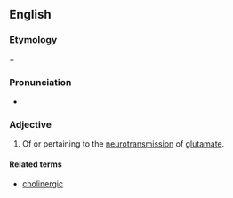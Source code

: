 ==English==

===Etymology===

{{term|glutamate|lang=en}} + {{term|-ergic|lang=en}}

===Pronunciation===
* {{IPA|ɡlutəməˈtɝdʒɪk}}

===Adjective===
{{en-adj}}

# {{biochemistry|neurology}} Of or pertaining to the [[neurotransmission]] of [[glutamate]].

====Related terms====
* [[cholinergic]]